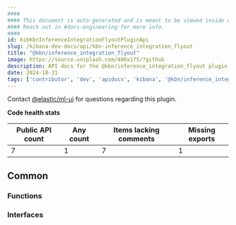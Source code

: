 ```yaml
---
####
#### This document is auto-generated and is meant to be viewed inside our experimental, new docs system.
#### Reach out in #docs-engineering for more info.
####
id: kibKbnInferenceIntegrationFlyoutPluginApi
slug: /kibana-dev-docs/api/kbn-inference_integration_flyout
title: "@kbn/inference_integration_flyout"
image: https://source.unsplash.com/400x175/?github
description: API docs for the @kbn/inference_integration_flyout plugin
date: 2024-10-31
tags: ['contributor', 'dev', 'apidocs', 'kibana', '@kbn/inference_integration_flyout']
---
```




Contact [@elastic/ml-ui](https://github.com/orgs/elastic/teams/ml-ui) for questions regarding this plugin.

**Code health stats**

| Public API count  | Any count | Items lacking comments | Missing exports |
|-------------------|-----------|------------------------|-----------------|
| 7 | 1 | 7 | 1 |

## Common

### Functions
<DocDefinitionList data={kbnInferenceIntegrationFlyoutObj.common.functions}/>

### Interfaces
<DocDefinitionList data={kbnInferenceIntegrationFlyoutObj.common.interfaces}/>

